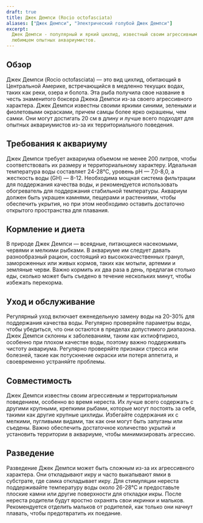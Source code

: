 ```yaml
---
draft: true
title: Джек Демпси (Rocio octofasciata)
aliases: ["Джек Демпси", "Электрический голубой Джек Демпси"]
excerpt:
  Джек Демпси - популярный и яркий цихлид, известный своим агрессивным поведением и яркими цветами, что делает его
  любимцем опытных аквариумистов.
---
```


## Обзор

Джек Демпси (Rocio octofasciata) — это вид цихлид, обитающий в Центральной Америке, встречающийся в медленно текущих
водах, таких как реки, озера и болота. Эта рыба получила свое название в честь знаменитого боксера Джека Демпси из-за
своего агрессивного характера. Джек Демпси известны своими яркими синими, зелеными и фиолетовыми окрасками, причем самцы
более ярко окрашены, чем самки. Они могут достигать 20 см в длину и лучше всего подходят для опытных аквариумистов из-за
их территориального поведения.

## Требования к аквариуму

Джек Демпси требует аквариума объемом не менее 200 литров, чтобы соответствовать их размеру и территориальному
характеру. Идеальная температура воды составляет 24-28°C, уровень pH — 7,0-8,0, а жесткость воды (GH) — 8-12. Необходима
мощная система фильтрации для поддержания качества воды, и рекомендуется использовать обогреватель для поддержания
стабильной температуры. Аквариум должен быть украшен камнями, пещерами и растениями, чтобы обеспечить укрытия, но при
этом необходимо оставить достаточно открытого пространства для плавания.

## Кормление и диета

В природе Джек Демпси — всеядные, питающиеся насекомыми, червями и мелкими рыбками. В аквариуме им следует давать
разнообразный рацион, состоящий из высококачественных гранул, замороженных или живых кормов, таких как мотыли, артемии и
земляные черви. Важно кормить их два раза в день, предлагая столько еды, сколько может быть съедено в течение нескольких
минут, чтобы избежать перекорма.

## Уход и обслуживание

Регулярный уход включает еженедельную замену воды на 20-30% для поддержания качества воды. Регулярно проверяйте
параметры воды, чтобы убедиться, что они остаются в пределах допустимого диапазона. Джек Демпси склонны к заболеваниям,
таким как ихтиофтириоз, особенно при плохом качестве воды, поэтому важно поддерживать чистоту аквариума. Регулярно
проверяйте признаки стресса или болезней, такие как потускнение окраски или потеря аппетита, и своевременно устраняйте
проблемы.

## Совместимость

Джек Демпси известны своим агрессивным и территориальным поведением, особенно во время нереста. Их лучше всего содержать
с другими крупными, крепкими рыбами, которые могут постоять за себя, такими как другие крупные цихлиды. Избегайте
содержания их с мелкими, пугливыми видами, так как они могут быть запуганы или съедены. Важно обеспечить достаточное
количество укрытий и установить территории в аквариуме, чтобы минимизировать агрессию.

## Разведение

Разведение Джек Демпси может быть сложным из-за их агрессивного характера. Они откладывают икру и часто выкапывают ямки
в субстрате, где самка откладывает икру. Для стимуляции нереста поддерживайте температуру воды около 26-28°C и
предоставьте плоские камни или другие поверхности для откладки икры. После нереста родители будут яростно охранять свои
икринки и мальков. Рекомендуется отделить мальков от родителей, как только они начнут плавать, чтобы предотвратить их
поедание.
